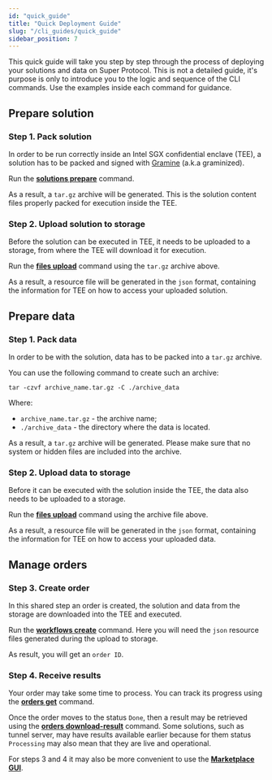 ```yaml
---
id: "quick_guide"
title: "Quick Deployment Guide"
slug: "/cli_guides/quick_guide"
sidebar_position: 7
---
```


This quick guide will take you step by step through the process of deploying your solutions and data on Super Protocol. This is not a detailed guide, it's purpose is only to introduce you to the logic and sequence of the CLI commands. Use the examples inside each command for guidance.

## Prepare solution

### Step 1. Pack solution

In order to be run correctly inside an Intel SGX confidential enclave (TEE), a solution has to be packed and signed with [Gramine](https://gramineproject.io/) (a.k.a graminized).

Run the [**solutions prepare**](/developers/cli_commands/solutions/prepare) command.

As a result, a `tar.gz` archive will be generated. This is the solution content files properly packed for execution inside the TEE.

### Step 2. Upload solution to storage

Before the solution can be executed in TEE, it needs to be uploaded to a storage, from where the TEE will download it for execution.

Run the [**files upload**](/developers/cli_commands/files/upload) command using the `tar.gz` archive above.

As a result, a resource file will be generated in the `json` format, containing the information for TEE on how to access your uploaded solution.

## Prepare data

### Step 1. Pack data

In order to be with the solution, data has to be packed into a `tar.gz` archive.

You can use the following command to create such an archive:

```
tar -czvf archive_name.tar.gz -C ./archive_data
```
Where:
* `archive_name.tar.gz` - the archive name;
* `./archive_data` - the directory where the data is located.

As a result, a `tar.gz` archive will be generated. Please make sure that no system or hidden files are included into the archive.

### Step 2. Upload data to storage

Before it can be executed with the solution inside the TEE, the data also needs to be uploaded to a storage.

Run the [**files upload**](/developers/cli_commands/files/upload) command using the archive file above.

As a result, a resource file will be generated in the `json` format, containing the information for TEE on how to access your uploaded data.

## Manage orders

### Step 3. Create order

In this shared step an order is created, the solution and data from the storage are downloaded into the TEE and executed.

Run the [**workflows create**](/developers/cli_commands/workflows/create) command. Here you will need the `json` resource files generated during the upload to storage.

As result, you will get an `order ID`.

### Step 4. Receive results

Your order may take some time to process. You can track its progress using the [**orders get**](/developers/cli_commands/orders/get) command.

Once the order moves to the status `Done`, then a result may be retrieved using the [**orders download-result**](/developers/cli_commands/orders/download-result) command. Some solutions, such as tunnel server, may have results available earlier because for them status `Processing` may also mean that they are live and operational.

For steps 3 and 4 it may also be more convenient to use the [**Marketplace GUI**](/developers/marketplace/).














